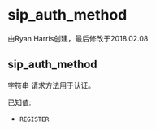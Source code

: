 # sip_auth_method

由Ryan Harris创建，最后修改于2018.02.08

## sip_auth_method

字符串 请求方法用于认证。

已知值:

* `REGISTER`